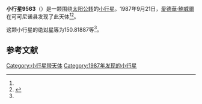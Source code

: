 {{Infobox planet
| bgcolour = #FFFFC0
| name = 9563 Kitty
| symbol = 
| image = 
| caption = 
| discovery = yes
| discovery_ref = 
| discoverer = [[愛德華·鮑威爾|愛德華·鮑威爾]]
| discovery_site = [[可可尼诺县|可可尼诺县]] 
| discovered = 1987年9月21日
| designations = yes
| mp_name = 
| named_after = 
| alt_names = 1987 SJ1/ 1969 UQ1 / 1969 VT
| mp_category = [[主带小行星|主带小行星]]
| orbit_ref = <ref name="a">[http://ssd.jpl.nasa.gov/sbdb.cgi?sstr=9563 9563 Kitty] {{Wayback|url=http://ssd.jpl.nasa.gov/sbdb.cgi?sstr=9563 |date=20140826061606 }}，小行星數據庫瀏覽器（JPL Small-Body Database Browser）－[[美国国家航空航天局|美国国家航空航天局]]喷气推进实验室</ref>
| epoch = 2456400.5 (2013年4月18日更新)
| aphelion = {{convert|2.8866922|AU|km|3|abbr=on|lk=out}}
| perihelion = {{convert|1.8316458|AU|km|3|abbr=on}}
| semimajor = {{convert|2.3591690|AU|km|3|abbr=on}}
| eccentricity = 0.2236055
| period = 1323.539776 [[日|日]]<br />3.62[[儒略年|儒略年]]
| avg_speed = 
| inclination = 1.56834
| asc_node = 202.64362
| mean_anomaly = 
| arg_peri = 150.81887
| satellites = 
| physical_characteristics = yes
| dimensions = 
| mass = 
| density = 
| surface_grav = 
| escape_velocity = 
| sidereal_day = 
| axial_tilt = 
| pole_ecliptic_lat = 
| pole_ecliptic_lon = 
| albedo = 
| temperatures= 
| temp_name1 = 
| mean_temp_1 = 
| max_temp_1 = 
| temp_name2 = 
| max_temp_2 = 
| spectral_type = 
| abs_magnitude = 150.81887
}}

'''小行星9563'''（{{lang-en|9563 Kitty}}）是一颗围绕[[太阳|太阳]][[公转|公转]]的[[小行星|小行星]]。1987年9月21日，[[愛德華·鮑威爾|愛德華·鮑威爾]]在可可尼诺县发现了此天体<ref name="a" /><ref>{{cite news|title=小行星列表|url=http://cfa-www.harvard.edu/iau/lists/NumberedMPs.txt|accessdate=2013-07-08|newspaper=哈佛大学|archive-date=2008-05-17|archive-url=https://web.archive.org/web/20080517010638/http://cfa-www.harvard.edu/iau/lists/NumberedMPs.txt|dead-url=no}}</ref>。

这颗小行星的[[绝对星等|绝对星等]]为150.81887等<ref name="a" />。

==参考文献==
{{reflist}}
{{Minor Planet Number|[[小行星9562|小行星9562]]|[[小行星9564|小行星9564]]}}

{{小天体}}

[[Category:小行星带天体|Category:小行星带天体]]
[[Category:1987年发现的小行星|Category:1987年发现的小行星]]

{{asteroid-stub}}